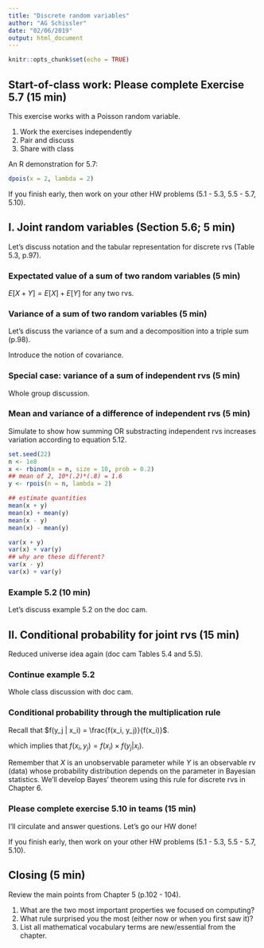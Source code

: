 ```yaml
---
title: "Discrete random variables"
author: "AG Schissler"
date: "02/06/2019"
output: html_document
---
```


```r
knitr::opts_chunk$set(echo = TRUE)
```

<bring to class: textbook>

## Start-of-class work: Please complete Exercise 5.7 (15 min)

This exercise works with a Poisson random variable.

1. Work the exercises independently
2. Pair and discuss
3. Share with class

An R demonstration for 5.7:

```r
dpois(x = 2, lambda = 2)
```

If you finish early, then work on your other HW problems (5.1 - 5.3, 5.5 - 5.7, 5.10).

## I. Joint random variables (Section 5.6; 5 min)

Let's discuss notation and the tabular representation for discrete rvs (Table 5.3, p.97).

### Expectated value of a sum of two random variables (5 min)

$E[X + Y] = E[X] + E[Y]$ for any two rvs.

### Variance of a sum of two random variables (5 min)

Let's discuss the variance of a sum and a decomposition into a triple sum (p.98).

Introduce the notion of covariance.

### Special case: variance of a sum of independent rvs (5 min)

Whole group discussion.

### Mean and variance of a difference of independent rvs (5 min)

Simulate to show how summing OR substracting independent rvs increases variation according to equation 5.12.

```r
set.seed(22)
n <- 1e8
x <- rbinom(n = n, size = 10, prob = 0.2)
## mean of 2, 10*(.2)*(.8) = 1.6
y <- rpois(n = n, lambda = 2)

## estimate quantities
mean(x + y)
mean(x) + mean(y)
mean(x - y)
mean(x) - mean(y)

var(x + y) 
var(x) + var(y)
## why are these different?
var(x - y) 
var(x) + var(y)
```

### Example 5.2 (10 min)

Let's discuss example 5.2 on the doc cam.

## II. Conditional probability for joint rvs (15 min)

Reduced universe idea again (doc cam Tables 5.4 and 5.5).

### Continue example 5.2

Whole class discussion with doc cam.

### Conditional probability through the multiplication rule

Recall that $f(y_j | x_i) = \frac{f(x_i, y_j)}{f(x_i)}$.  

which implies that $f(x_i, y_j) = f(x_i) \times f(y_j | x_i)$.

Remember that $X$ is an unobservable parameter while $Y$ is an observable rv (data) whose probability distribution depends on the parameter in Bayesian statistics. We'll develop Bayes' theorem using this rule for discrete rvs in Chapter 6.

### Please complete exercise 5.10 in teams (15 min)

I'll circulate and answer questions. Let's go our HW done!

If you finish early, then work on your other HW problems (5.1 - 5.3, 5.5 - 5.7, 5.10).

## Closing (5 min)

Review the main points from Chapter 5 (p.102 - 104).

1. What are the two most important properties we focused on computing?
2. What rule surprised you the most (either now or when you first saw it)?
3. List all mathematical vocabulary terms are new/essential from the chapter.
